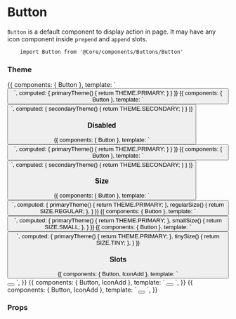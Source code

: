 
<Meta title="Components API|Button" />

# Button

`Button` is a default component to display action in page. It may have any icon component inside `prepend` and `append` slots.

```
    import Button from '@Core/components/Buttons/Button'
```

### Theme

<Preview>
    <Story name="primary">
        {{
            components: { Button },
            template: `<Button title="PRIMARY" :theme="primaryTheme" />`,
            computed: {
                primaryTheme() {
                    return THEME.PRIMARY;
                }
            }
        }}
    </Story>
    <Story name="secondary">
        {{
            components: { Button },
            template: `<Button title="SECONDARY" :theme="secondaryTheme" />`,
            computed: {
                secondaryTheme() {
                    return THEME.SECONDARY;
                }
            }
        }}
    </Story>
</Preview>

### Disabled

<Preview>
    <Story name="disabled-primary">
        {{
            components: { Button },
            template: `<Button title="PRIMARY" :theme="primaryTheme" :disabled="true" />`,
            computed: {
                primaryTheme() {
                    return THEME.PRIMARY;
                }
            }
        }}
    </Story>
    <Story name="disabled-secondary">
        {{
            components: { Button },
            template: `<Button title="SECONDARY" :theme="secondaryTheme" :disabled="true" />`,
            computed: {
                secondaryTheme() {
                    return THEME.SECONDARY;
                }
            }
        }}
    </Story>
</Preview>

### Size

<Preview>
    <Story name="regular">
        {{
            components: { Button },
            template: `<Button title="PRIMARY" :theme="primaryTheme" :size="regularSize" />`,
            computed: {
                primaryTheme() {
                    return THEME.PRIMARY;
                },
                regularSize() {
                    return SIZE.REGULAR;
                },
            }
        }}
    </Story>
    <Story name="small">
        {{
            components: { Button },
            template: `<Button title="PRIMARY" :theme="primaryTheme" :size="smallSize" />`,
            computed: {
                primaryTheme() {
                    return THEME.PRIMARY;
                },
                smallSize() {
                    return SIZE.SMALL;
                },
            }
        }}
    </Story>
    <Story name="tiny">
        {{
            components: { Button },
            template: `<Button title="PRIMARY" :theme="primaryTheme" :size="tinySize" />`,
            computed: {
                primaryTheme() {
                    return THEME.PRIMARY;
                },
                tinySize() {
                    return SIZE.TINY;
                },
            }
        }}
    </Story>
</Preview>

### Slots

<Preview>
    <Story name="append">
        {{
            components: { Button, IconAdd },
            template: `
                <Button title="APPEND">
                    <template #append="{ color }">
                        <IconAdd :fill-color="color" />
                    </template>
                </Button>
            `,
        }}
    </Story>
    <Story name="prepend">
        {{
            components: { Button, IconAdd },
            template: `
                <Button title="PREPEND">
                    <template #prepend="{ color }">
                        <IconAdd :fill-color="color" />
                    </template>
                </Button>
            `,
        }}
    </Story>
    <Story name="append-prepend">
        {{
            components: { Button, IconAdd },
            template: `
                <Button title="APPEND | PREPEND">
                    <template #append="{ color }">
                        <IconAdd :fill-color="color" />
                    </template>
                    <template #prepend="{ color }">
                        <IconAdd :fill-color="color" />
                    </template>
                </Button>
            `,
        }}
    </Story>
</Preview>

### Props

<Props of={Button} />
